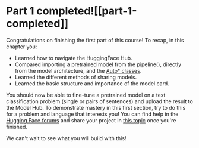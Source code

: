 # Part 1 completed![[part-1-completed]]

<CourseFloatingBanner
    chapter={4}
    classNames="absolute z-10 right-0 top-0"
/>

Congratulations on finishing the first part of this course! To recap, in this chapter you:

* Learned how to navigate the HuggingFace Hub.
* Compared importing a pretrained model from the pipeline(), directly from the model architecture, and the [Auto* classes](https://huggingface.co/docs/transformers/model_doc/auto?highlight=auto#auto-classes).
* Learned the different methods of sharing models.
* Learned the basic structure and importance of the model card.

You should now be able to fine-tune a pretrained model on a text classification problem (single or pairs of sentences) and upload the result to the Model Hub. To demonstrate mastery in this first section, try to do this for a problem and language that interests you! You can find help in the [Hugging Face forums](https://discuss.huggingface.co/) and share your project in [this topic](https://discuss.huggingface.co/t/share-your-projects/6803) once you're finished.

We can't wait to see what you will build with this!
